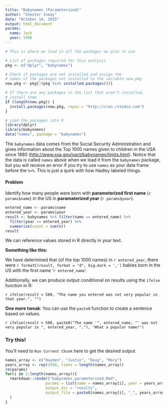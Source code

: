 ```yaml
---
title: "Babynames (Parameterized)"
author: "Chester Ismay"
date: "October 14, 2015"
output: html_document
params:
  name: Jack
  year: 1990
---
```


```r
# This is where we load in all the packages we plan to use

# List of packages required for this analysis
pkg <- c("dplyr", "babynames")

# Check if packages are not installed and assign the
# names of the packages not installed to the variable new.pkg
new.pkg <- pkg[!(pkg %in% installed.packages())]

# If there are any packages in the list that aren't installed,
# install them
if (length(new.pkg)) {
  install.packages(new.pkg, repos = "http://cran.rstudio.com")
}

# Load the packages into R
library(dplyr)
library(babynames)
data("names", package = "babynames")
```

The `babynames` data comes from the Social Security Administration and gives information about the Top 1000 names given to children in the USA since 1880 (<http://www.ssa.gov/oact/babynames/limits.html>). Notice that the data is called `names` above when we load it from the `babynames` package, but you will receive an error if you try to use `names` as your data frame before the `%>%`.  This is just a quirk with how Hadley labeled things. 

#### Problem

Identify how many people were born with **parameterized first name** (`r params$name`) in the US in **paramaterized year** (`r params$year`).

```r
entered_name <- params$name
entered_year <- params$year
result <- babynames %>% filter(name == entered_name) %>%
  filter(year == entered_year) %>%
  summarize(count = sum(n))
result
```

We can reference values stored in R directly in your text.  

**Something like this:**

We have determined that (of the top 1000 names) in `r entered_year`, there were `r formatC(result, format = "d", big.mark = ',')` babies born in the US with the first name '`r entered_name`'.

Additionally, we can produce output conditional on results using the `ifelse` function in R:

`r ifelse(result < 500, "The name you entered was not very popular in that year.", "")`

**One more tweak**:  You can use the `paste0` function to create a sentence based on values.

`r ifelse(result < 500, paste0("The name '", entered_name, "' was not very popular in ", entered_year, "."), "What a popular name!")`

### Try this!

You'll need to `Run Current Chunk` here to get the desired output.

```r
names_array <- c("Hayden", "Justin", "Doug", "Mary")
years_array <- rep(1950, times = length(names_array))
rm(params)
for(i in 1:length(names_array)){
  rmarkdown::render("babynames_parameterized.Rmd", 
                  params = list(name = names_array[i], year = years_array[i]),
                  output_dir = "results",
                  output_file = paste0(names_array[i], "_", years_array[i], ".html")
  )
}
```

